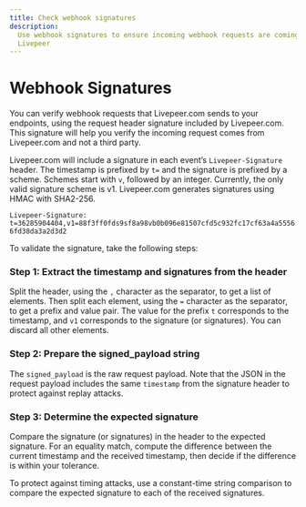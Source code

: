 ```yaml
---
title: Check webhook signatures
description:
  Use webhook signatures to ensure incoming webhook requests are coming from
  Livepeer
---
```


# Webhook Signatures

You can verify webhook requests that Livepeer.com sends to your endpoints, using
the request header signature included by Livepeer.com. This signature will help
you verify the incoming request comes from Livepeer.com and not a third party.

Livepeer.com will include a signature in each event’s `Livepeer-Signature`
header. The timestamp is prefixed by `t=` and the signature is prefixed by a
scheme. Schemes start with `v`, followed by an integer. Currently, the only
valid signature scheme is v1. Livepeer.com generates signatures using HMAC with
SHA2-256.

`Livepeer-Signature: t=36285904404,v1=88f3ff0fds9sf8a98vb0b096e81507cfd5c932fc17cf63a4a55566fd38da3a2d3d2`

To validate the signature, take the following steps:

### Step 1: Extract the timestamp and signatures from the header

Split the header, using the `,` character as the separator, to get a list of
elements. Then split each element, using the `=` character as the separator, to
get a prefix and value pair. The value for the prefix `t` corresponds to the
timestamp, and `v1` corresponds to the signature (or signatures). You can
discard all other elements.

### Step 2: Prepare the signed_payload string

The `signed_payload` is the raw request payload. Note that the JSON in the
request payload includes the same `timestamp` from the signature header to
protect against replay attacks.

### Step 3: Determine the expected signature

Compare the signature (or signatures) in the header to the expected signature.
For an equality match, compute the difference between the current timestamp and
the received timestamp, then decide if the difference is within your tolerance.

To protect against timing attacks, use a constant-time string comparison to
compare the expected signature to each of the received signatures.
